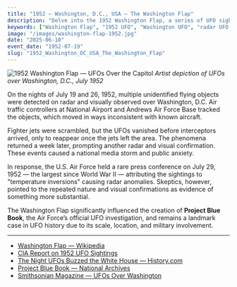 ```yaml
---
title: "1952 — Washington, D.C., USA — The Washington Flap"
description: "Delve into the 1952 Washington Flap, a series of UFO sightings over the U.S. capital that triggered radar tracking, media frenzy, and a rare government press conference."
keywords: ["Washington Flap", "1952 UFO", "Washington UFO", "radar UFO tracking", "Air Force UFO", "UFO sightings 1952", "government press conference UFO", "DC UFO", "Project Blue Book", "UFO history"]
image: "/images/washington-flap-1952.jpg"
date: "2025-06-10"
event_date: "1952-07-19"
slug: "1952_Washington_DC_USA_The_Washington_Flap"
---
```


![1952 Washington Flap — UFOs Over the Capitol](/images/washington-flap-1952.jpg)
*Artist depiction of UFOs over Washington, D.C., July 1952*

On the nights of July 19 and 26, 1952, multiple unidentified flying objects were detected on radar and visually observed over Washington, D.C. Air traffic controllers at National Airport and Andrews Air Force Base tracked the objects, which moved in ways inconsistent with known aircraft.

Fighter jets were scrambled, but the UFOs vanished before interceptors arrived, only to reappear once the jets left the area. The phenomena returned a week later, prompting another radar and visual confirmation. These events caused a national media storm and public anxiety.

In response, the U.S. Air Force held a rare press conference on July 29, 1952 — the largest since World War II — attributing the sightings to "temperature inversions" causing radar anomalies. Skeptics, however, pointed to the repeated nature and visual confirmations as evidence of something more substantial.

The Washington Flap significantly influenced the creation of **Project Blue Book**, the Air Force’s official UFO investigation, and remains a landmark case in UFO history due to its scale, location, and military involvement.

---

- [Washington Flap — Wikipedia](https://en.wikipedia.org/wiki/1952_Washington,_D.C._UFO_incident)
- [CIA Report on 1952 UFO Sightings](https://www.cia.gov/readingroom/docs/CIA-RDP81R00560R000100020002-6.pdf)
- [The Night UFOs Buzzed the White House — History.com](https://www.history.com/news/ufos-washington-dc-1952)
- [Project Blue Book — National Archives](https://www.archives.gov/research/military/air-force/ufos)
- [Smithsonian Magazine — UFOs Over Washington](https://www.smithsonianmag.com/smart-news/night-ufos-over-washington-dc-1952-180968334/)
